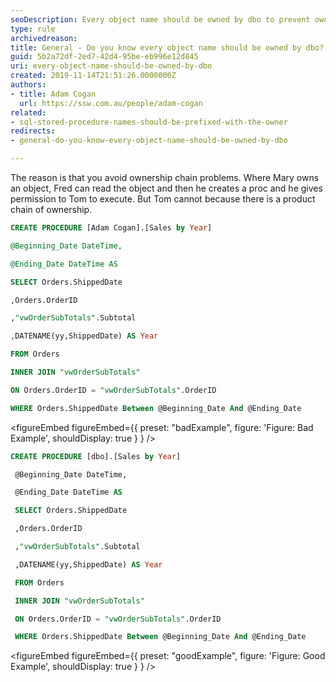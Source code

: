 ```yaml
---
seoDescription: Every object name should be owned by dbo to prevent ownership chain problems and maintain proper permissions.
type: rule
archivedreason:
title: General - Do you know every object name should be owned by dbo?
guid: 5b2a72df-2ed7-42d4-95be-eb996e12d845
uri: every-object-name-should-be-owned-by-dbo
created: 2019-11-14T21:51:26.0000000Z
authors:
- title: Adam Cogan
  url: https://ssw.com.au/people/adam-cogan
related:
- sql-stored-procedure-names-should-be-prefixed-with-the-owner
redirects:
- general-do-you-know-every-object-name-should-be-owned-by-dbo

---
```


The reason is that you avoid ownership chain problems. Where Mary owns an object, Fred can read the object and then he creates a proc and he gives permission to Tom to execute. But Tom cannot because there is a product chain of ownership.
```sql
CREATE PROCEDURE [Adam Cogan].[Sales by Year]

@Beginning_Date DateTime,

@Ending_Date DateTime AS

SELECT Orders.ShippedDate

,Orders.OrderID

,"vwOrderSubTotals".Subtotal

,DATENAME(yy,ShippedDate) AS Year

FROM Orders

INNER JOIN "vwOrderSubTotals"

ON Orders.OrderID = "vwOrderSubTotals".OrderID

WHERE Orders.ShippedDate Between @Beginning_Date And @Ending_Date
```

<figureEmbed figureEmbed={{
  preset: "badExample",
  figure: 'Figure: Bad Example',
  shouldDisplay: true
} } />


```sql
CREATE PROCEDURE [dbo].[Sales by Year]

 @Beginning_Date DateTime,

 @Ending_Date DateTime AS

 SELECT Orders.ShippedDate

 ,Orders.OrderID

 ,"vwOrderSubTotals".Subtotal

 ,DATENAME(yy,ShippedDate) AS Year

 FROM Orders

 INNER JOIN "vwOrderSubTotals"

 ON Orders.OrderID = "vwOrderSubTotals".OrderID

 WHERE Orders.ShippedDate Between @Beginning_Date And @Ending_Date
```

<figureEmbed figureEmbed={{
  preset: "goodExample",
  figure: 'Figure: Good Example',
  shouldDisplay: true
} } />
